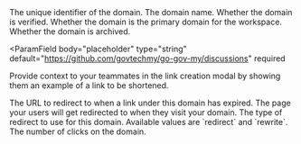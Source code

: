 <ParamField body="id" type="string" required>
  The unique identifier of the domain.
</ParamField>

<ParamField body="slug" type="string" required>
  The domain name.
</ParamField>

<ParamField body="verified" type="boolean" default={false} required>
  Whether the domain is verified.
</ParamField>

<ParamField body="primary" type="boolean" default={false} required>
  Whether the domain is the primary domain for the workspace.
</ParamField>

<ParamField body="archived" type="boolean" default={false} required>
  Whether the domain is archived.
</ParamField>

<ParamField
  body="placeholder"
  type="string"
  default="https://github.com/govtechmy/go-gov-my/discussions"
  required
>
  Provide context to your teammates in the link creation modal by showing them
  an example of a link to be shortened.
</ParamField>

<ParamField body="expiredUrl" type="string | null" required>
  The URL to redirect to when a link under this domain has expired.
</ParamField>

<ParamField body="target" type="string | null" required>
  The page your users will get redirected to when they visit your domain.
</ParamField>

<ParamField body="type" type="enum<string>" required>
  The type of redirect to use for this domain. Available values are `redirect`
  and `rewrite`.
</ParamField>

<ParamField body="clicks" type="number" default={0} required>
  The number of clicks on the domain.
</ParamField>
